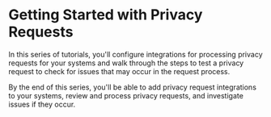 
<NextSeo
  title="Getting Started with Privacy Requests"
  description="Through the following tutorials, you'll learn how to use Fides privacy developer tools to process data subject access requests (DSARs) in your own system."
/>

# Getting Started with Privacy Requests

<TutorialKey duration="40" product="Fides" topic="Privacy Requests" interactive="true"/>

In this series of tutorials, you'll configure integrations for processing privacy requests for your systems and walk through the steps to test a privacy request to check for issues that may occur in the request process.

By the end of this series, you'll be able to add privacy request integrations to your systems, review and process privacy requests, and investigate issues if they occur.

<VimeoVideo src="https://player.vimeo.com/video/848494767?badge=0&amp;autopause=0&amp;player_id=0&amp;app_id=58479" />

<KeyTutorialWrap>
  <TutorialFeat title="01 | Privacy Request Fundamentals" link="/tutorials/privacy-requests/privacy-requests-fundamentals"   description="Get an overview of the fundamental terms, requirements, and concepts of privacy requests." duration="5" video="true"/>
  <TutorialFeat title="02 | Configuring Integrations" link="/tutorials/privacy-requests/privacy-requests-configuration/integrations"  description="Learn how to configure a system integration for privacy request processing." duration="10" interactive="true" />
  <TutorialFeat title="03 | Configuring Databases" link="/tutorials/privacy-requests/privacy-requests-configuration/databases"  description="Learn how to configure a database integration for privacy request processing." duration="10" interactive="true" />
  <TutorialFeat title="04 | Annotating Datasets" link="/tutorials/privacy-requests/privacy-requests-configuration/dataset-annotation"  description="Learn how to create and label a dataset of your database for privacy request processing." duration="4" interactive="true" />
  <TutorialFeat title="05 | Privacy Request Workflows" link="/tutorials/privacy-requests/privacy-requests-workflow"  description="Learn how to review, approve, and process privacy requests automatically in Fides Control." duration="20" interactive="true" />
  <TutorialFeat title="06 | Debugging Request Errors" link="/tutorials/privacy-requests/privacy-requests-debugging"  description="Learn how to review and debug issues with privacy request processing in Fides." duration="2" interactive="true" />
  <TutorialFeat title="07 | Privacy Request Glossary" link="/tutorials/privacy-requests/privacy-requests-glossary"  description="A complete glossary of privacy request and Fides specific terms."  />
</KeyTutorialWrap>



